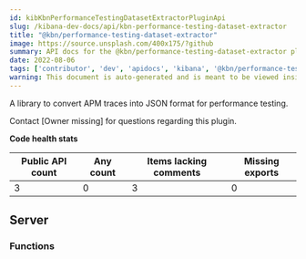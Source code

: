 ```yaml
---
id: kibKbnPerformanceTestingDatasetExtractorPluginApi
slug: /kibana-dev-docs/api/kbn-performance-testing-dataset-extractor
title: "@kbn/performance-testing-dataset-extractor"
image: https://source.unsplash.com/400x175/?github
summary: API docs for the @kbn/performance-testing-dataset-extractor plugin
date: 2022-08-06
tags: ['contributor', 'dev', 'apidocs', 'kibana', '@kbn/performance-testing-dataset-extractor']
warning: This document is auto-generated and is meant to be viewed inside our experimental, new docs system. Reach out in #docs-engineering for more info.
---
```


A library to convert APM traces into JSON format for performance testing.

Contact [Owner missing] for questions regarding this plugin.

**Code health stats**

| Public API count  | Any count | Items lacking comments | Missing exports |
|-------------------|-----------|------------------------|-----------------|
| 3 | 0 | 3 | 0 |

## Server

### Functions
<DocDefinitionList data={kbnPerformanceTestingDatasetExtractorObj.server.functions}/>

